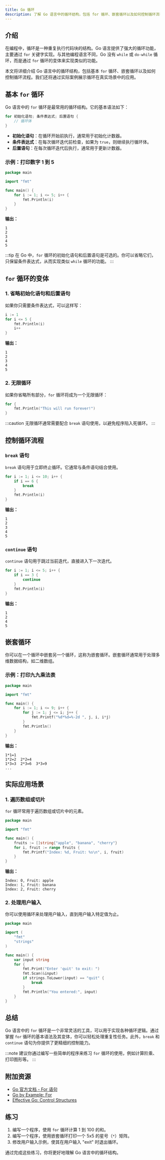 ```yaml
---
title: Go 循环
description: 了解 Go 语言中的循环结构，包括 for 循环、嵌套循环以及如何控制循环流程。本文适合初学者，包含代码示例和实际应用场景。
---
```


## 介绍

在编程中，循环是一种重复执行代码块的结构。Go 语言提供了强大的循环功能，主要通过 `for` 关键字实现。与其他编程语言不同，Go 没有 `while` 或 `do-while` 循环，而是通过 `for` 循环的变体来实现类似的功能。

本文将详细介绍 Go 语言中的循环结构，包括基本 `for` 循环、嵌套循环以及如何控制循环流程。我们还将通过实际案例展示循环在真实场景中的应用。

## 基本 `for` 循环

Go 语言中的 `for` 循环是最常用的循环结构。它的基本语法如下：

```go
for 初始化语句; 条件表达式; 后置语句 {
    // 循环体
}
```

- **初始化语句**：在循环开始前执行，通常用于初始化计数器。
- **条件表达式**：在每次循环迭代前检查，如果为 `true`，则继续执行循环体。
- **后置语句**：在每次循环迭代后执行，通常用于更新计数器。

### 示例：打印数字 1 到 5

```go
package main

import "fmt"

func main() {
    for i := 1; i <= 5; i++ {
        fmt.Println(i)
    }
}
```

**输出：**

```
1
2
3
4
5
```

:::tip
在 Go 中，`for` 循环的初始化语句和后置语句是可选的。你可以省略它们，只保留条件表达式，从而实现类似 `while` 循环的功能。
:::

## `for` 循环的变体

### 1. 省略初始化语句和后置语句

如果你只需要条件表达式，可以这样写：

```go
i := 1
for i <= 5 {
    fmt.Println(i)
    i++
}
```

**输出：**

```
1
2
3
4
5
```

### 2. 无限循环

如果你省略所有部分，`for` 循环将成为一个无限循环：

```go
for {
    fmt.Println("This will run forever!")
}
```

:::caution
无限循环通常需要配合 `break` 语句使用，以避免程序陷入死循环。
:::

## 控制循环流程

### `break` 语句

`break` 语句用于立即终止循环。它通常与条件语句结合使用。

```go
for i := 1; i <= 10; i++ {
    if i == 6 {
        break
    }
    fmt.Println(i)
}
```

**输出：**

```
1
2
3
4
5
```

### `continue` 语句

`continue` 语句用于跳过当前迭代，直接进入下一次迭代。

```go
for i := 1; i <= 5; i++ {
    if i == 3 {
        continue
    }
    fmt.Println(i)
}
```

**输出：**

```
1
2
4
5
```

## 嵌套循环

你可以在一个循环中嵌套另一个循环，这称为嵌套循环。嵌套循环通常用于处理多维数据结构，如二维数组。

### 示例：打印九九乘法表

```go
package main

import "fmt"

func main() {
    for i := 1; i <= 9; i++ {
        for j := 1; j <= i; j++ {
            fmt.Printf("%d*%d=%-2d ", j, i, i*j)
        }
        fmt.Println()
    }
}
```

**输出：**

```
1*1=1  
1*2=2  2*2=4  
1*3=3  2*3=6  3*3=9  
...
```

## 实际应用场景

### 1. 遍历数组或切片

`for` 循环常用于遍历数组或切片中的元素。

```go
package main

import "fmt"

func main() {
    fruits := []string{"apple", "banana", "cherry"}
    for i, fruit := range fruits {
        fmt.Printf("Index: %d, Fruit: %s\n", i, fruit)
    }
}
```

**输出：**

```
Index: 0, Fruit: apple
Index: 1, Fruit: banana
Index: 2, Fruit: cherry
```

### 2. 处理用户输入

你可以使用循环来处理用户输入，直到用户输入特定值为止。

```go
package main

import (
    "fmt"
    "strings"
)

func main() {
    var input string
    for {
        fmt.Print("Enter 'quit' to exit: ")
        fmt.Scan(&input)
        if strings.ToLower(input) == "quit" {
            break
        }
        fmt.Println("You entered:", input)
    }
}
```

## 总结

Go 语言中的 `for` 循环是一个非常灵活的工具，可以用于实现各种循环逻辑。通过掌握 `for` 循环的基本语法及其变体，你可以轻松处理重复性任务。此外，`break` 和 `continue` 语句为你提供了更精细的控制能力。

:::note
建议你通过编写一些简单的程序来练习 `for` 循环的使用，例如计算阶乘、打印图形等。
:::

## 附加资源

- [Go 官方文档 - For 语句](https://golang.org/ref/spec#For_statements)
- [Go by Example: For](https://gobyexample.com/for)
- [Effective Go: Control Structures](https://golang.org/doc/effective_go#control-structures)

## 练习

1. 编写一个程序，使用 `for` 循环计算 1 到 100 的和。
2. 编写一个程序，使用嵌套循环打印一个 5x5 的星号（`*`）矩阵。
3. 修改用户输入示例，使其在用户输入 "exit" 时退出循环。

通过完成这些练习，你将更好地理解 Go 语言中的循环结构。